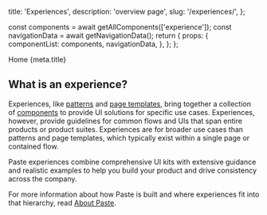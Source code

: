   title: 'Experiences',
  description: 'overview page',
  slug: '/experiences/',
};



  const components = await getAllComponents(['experience']);
  const navigationData = await getNavigationData();
  return {
    props: {
      componentList: components,
      navigationData,
    },
  };
};

<PageHeader>
  <PageHeaderSetting>
    <Breadcrumb>
      <BreadcrumbItem href="/">Home</BreadcrumbItem>
    </Breadcrumb>
  </PageHeaderSetting>
  <PageHeaderDetails>
    <PageHeaderHeading>{meta.title}</PageHeaderHeading>
  </PageHeaderDetails>
  <PageHeaderSeparator>
    <Separator orientation="horizontal"/>
  </PageHeaderSeparator>
</PageHeader>

## What is an experience?

Experiences, like [patterns](/patterns) and [page templates](/page-templates), bring together a collection of [components](/components) to provide UI solutions for specific use cases. Experiences, however, provide guidelines for common flows and UIs that span entire products or product suites. Experiences are for broader use cases than patterns and page templates, which typically exist within a single page or contained flow.

Paste experiences combine comprehensive UI kits with extensive guidance and realistic examples to help you build your product and drive consistency across the company.

For more information about how Paste is built and where experiences fit into that hierarchy, read [About Paste](/introduction/about-paste#whats-a-design-system).

<ComponentOverviewTable categoryRoute={SidebarCategoryRoutes.EXPERIENCES} componentsList={props.componentList} />
